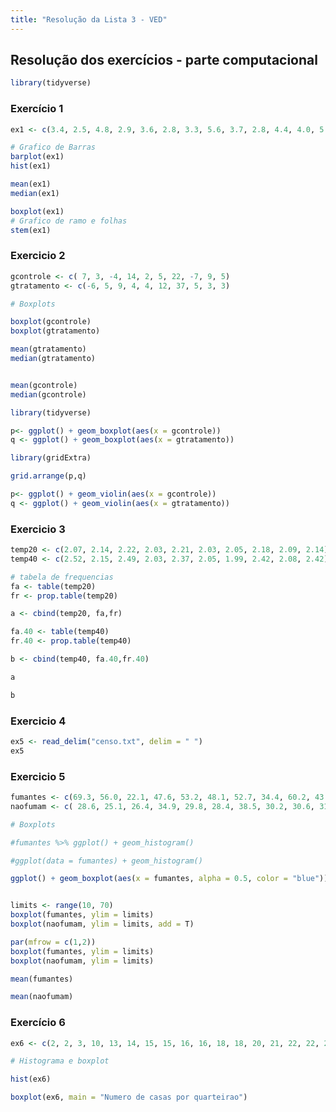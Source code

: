 ```yaml
---
title: "Resolução da Lista 3 - VED"
---
```


## Resolução dos exercícios - parte computacional
```r
library(tidyverse)

```


### Exercício 1
```r
ex1 <- c(3.4, 2.5, 4.8, 2.9, 3.6, 2.8, 3.3, 5.6, 3.7, 2.8, 4.4, 4.0, 5.2, 3.0, 4.8)

# Grafico de Barras
barplot(ex1)
hist(ex1)

mean(ex1)
median(ex1)

boxplot(ex1)
# Grafico de ramo e folhas
stem(ex1)

```

### Exercicio 2
```r
gcontrole <- c( 7, 3, -4, 14, 2, 5, 22, -7, 9, 5)
gtratamento <- c(-6, 5, 9, 4, 4, 12, 37, 5, 3, 3)

# Boxplots

boxplot(gcontrole)
boxplot(gtratamento)

mean(gtratamento)
median(gtratamento)


mean(gcontrole)
median(gcontrole)

library(tidyverse)

p<- ggplot() + geom_boxplot(aes(x = gcontrole))
q <- ggplot() + geom_boxplot(aes(x = gtratamento))

library(gridExtra)

grid.arrange(p,q)

p<- ggplot() + geom_violin(aes(x = gcontrole)) 
q <- ggplot() + geom_violin(aes(x = gtratamento))


```


### Exercicio 3
```r
temp20 <- c(2.07, 2.14, 2.22, 2.03, 2.21, 2.03, 2.05, 2.18, 2.09, 2.14)
temp40 <- c(2.52, 2.15, 2.49, 2.03, 2.37, 2.05, 1.99, 2.42, 2.08, 2.42)

# tabela de frequencias
fa <- table(temp20)
fr <- prop.table(temp20)

a <- cbind(temp20, fa,fr)

fa.40 <- table(temp40)
fr.40 <- prop.table(temp40)

b <- cbind(temp40, fa.40,fr.40)
```
```r
a
```

```r
b
```
### Exercicio 4
```r
ex5 <- read_delim("censo.txt", delim = " ")
ex5

```



### Exercicio 5
```r
fumantes <- c(69.3, 56.0, 22.1, 47.6, 53.2, 48.1, 52.7, 34.4, 60.2, 43.8, 23.2, 13.8 )
naofumam <- c( 28.6, 25.1, 26.4, 34.9, 29.8, 28.4, 38.5, 30.2, 30.6, 31.8, 41.6, 21.1, 36.0, 37.9, 13.9) 

# Boxplots

#fumantes %>% ggplot() + geom_histogram()

#ggplot(data = fumantes) + geom_histogram()

ggplot() + geom_boxplot(aes(x = fumantes, alpha = 0.5, color = "blue")) + geom_boxplot(aes(x = naofumam , alpha = 0.5, fill = "blue"))


limits <- range(10, 70)
boxplot(fumantes, ylim = limits)
boxplot(naofumam, ylim = limits, add = T)

par(mfrow = c(1,2))
boxplot(fumantes, ylim = limits)
boxplot(naofumam, ylim = limits)

mean(fumantes)

mean(naofumam)

```


### Exercício 6
```r
ex6 <- c(2, 2, 3, 10, 13, 14, 15, 15, 16, 16, 18, 18, 20, 21, 22, 22, 23, 24, 25, 25, 26, 27, 29, 29, 30, 32, 36, 42,44, 45, 45, 46, 48, 52, 58, 59, 61, 61, 61, 65, 66, 66, 68, 75, 78, 80, 89, 90, 92, 97)

# Histograma e boxplot

hist(ex6)

boxplot(ex6, main = "Numero de casas por quarteirao")


```

